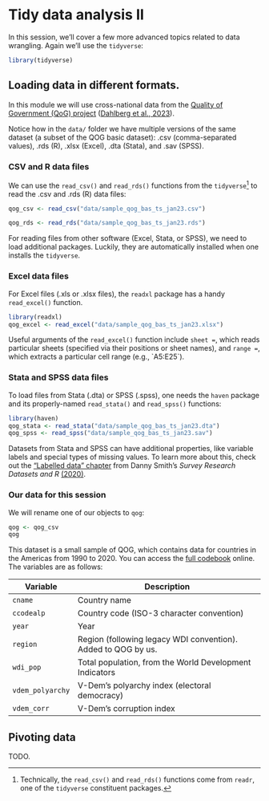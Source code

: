 # Tidy data analysis II

In this session, we'll cover a few more advanced topics related to data wrangling. Again we'll use the `tidyverse`:

```r
library(tidyverse)
```

## Loading data in different formats.

In this module we will use cross-national data from the [Quality of Government (QoG) project](https://www.gu.se/en/quality-government/qog-data/data-downloads/basic-dataset) ([Dahlberg et al., 2023](https://www.gu.se/en/quality-government%20doi:10.18157/qogbasjan23)).

Notice how in the `data/` folder we have multiple versions of the same dataset (a subset of the QOG basic dataset): .csv (comma-separated values), .rds (R), .xlsx (Excel), .dta (Stata), and .sav (SPSS).

### CSV and R data files

We can use the `read_csv()` and `read_rds()` functions from the `tidyverse`[^04_tidy_data2-1] to read the .csv and .rds (R) data files:

[^04_tidy_data2-1]: Technically, the `read_csv()` and `read_rds()` functions come from `readr`, one of the `tidyverse` constituent packages.

```r
qog_csv <- read_csv("data/sample_qog_bas_ts_jan23.csv")
```

```r
qog_rds <- read_rds("data/sample_qog_bas_ts_jan23.rds")
```

For reading files from other software (Excel, Stata, or SPSS), we need to load additional packages. Luckily, they are automatically installed when one installs the `tidyverse`.

### Excel data files

For Excel files (.xls or .xlsx files), the `readxl` package has a handy `read_excel()` function.

```r
library(readxl)
qog_excel <- read_excel("data/sample_qog_bas_ts_jan23.xlsx")
```

::: callout-tip
Useful arguments of the `read_excel()` function include `sheet =`, which reads particular sheets (specified via their positions or sheet names), and `range =`, which extracts a particular cell range (e.g., \`A5:E25\`).
:::

### Stata and SPSS data files

To load files from Stata (.dta) or SPSS (.spss), one needs the `haven` package and its properly-named `read_stata()` and `read_spss()` functions:

```r
library(haven)
qog_stata <- read_stata("data/sample_qog_bas_ts_jan23.dta")
qog_spss <- read_spss("data/sample_qog_bas_ts_jan23.sav")
```

::: callout-tip
Datasets from Stata and SPSS can have additional properties, like variable labels and special types of missing values. To learn more about this, check out the ["Labelled data" chapter](https://socialresearchcentre.github.io/r_survey_datasets/labelled-data.html) from Danny Smith's *Survey Research Datasets and R* [(2020)](https://socialresearchcentre.github.io/r_survey_datasets/).
:::

### Our data for this session

We will rename one of our objects to `qog`:

```r
qog <- qog_csv
qog
```

This dataset is a small sample of QOG, which contains data for countries in the Americas from 1990 to 2020. You can access the [full codebook](https://www.qogdata.pol.gu.se/data/codebook_bas_jan23.pdf) online. The variables are as follows:

| Variable         | Description                                                   |
|------------------|------------------------------------------------------|
| `cname`          | Country name                                                  |
| `ccodealp`       | Country code (ISO-3 character convention)                     |
| `year`           | Year                                                          |
| `region`         | Region (following legacy WDI convention). Added to QOG by us. |
| `wdi_pop`        | Total population, from the World Development Indicators       |
| `vdem_polyarchy` | V-Dem's polyarchy index (electoral democracy)                 |
| `vdem_corr`      | V-Dem's corruption index                                      |

## Pivoting data

TODO.
